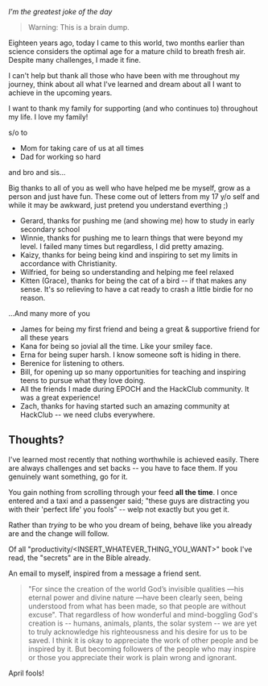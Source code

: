  

<BlogHead title={title} description={description} date={date} />
 
_I'm the greatest joke of the day_

> Warning: This is a brain dump.

Eighteen years ago, today I came to this world, two months earlier than science considers the optimal age for a mature child to breath fresh air.
Despite many challenges, I made it fine.

I can't help but thank all those who have been with me throughout my journey, think about all what I've learned and dream about all I want to achieve in the upcoming years.

I want to thank my family for supporting (and who continues to) throughout my life. I love my family!

s/o to 

- Mom for taking care of us at all times
- Dad for working so hard

and bro and sis...

Big thanks to all of you as well who have helped me be myself, grow as a person and just have fun.
These come out of letters from my 17 y/o self and while it may be awkward, just pretend you understand everthing ;)

- Gerard, thanks for pushing me (and showing me) how to study in early secondary school 
- Winnie, thanks for pushing me to learn things that were beyond my level. I failed many times but regardless, I did pretty amazing.
- Kaizy, thanks for being being kind and inspiring to set my limits in accordance with Christianity.
- Wilfried, for being so understanding and helping me feel relaxed 
- Kitten (Grace), thanks for being the cat of a bird -- if that makes any sense. It's so relieving to have a cat ready to crash a little birdie for no reason.

...And many more of you

- James for being my first friend and being a great & supportive friend for all these years
- Kana for being so jovial all the time. Like your smiley face.
- Erna for being super harsh. I know someone soft is hiding in there.
- Berenice for listening to others.
- Bill, for opening up so many opportunities for teaching and inspiring teens to pursue what they love doing. 
- All the friends I made during EPOCH and the HackClub community. It was a great experience!
- Zach, thanks for having started such an amazing community at HackClub -- we need clubs everywhere.

## Thoughts?

I've learned most recently that nothing worthwhile is achieved easily. There are always challenges and set backs -- you have to face them. If you genuinely want something, go for it.

You gain nothing from scrolling through your feed __all the time__. I once entered and a taxi and a passenger said; "these guys are distracting you with their 'perfect life' you fools" -- welp not exactly but you get it.

Rather than _trying_ to be who you dream of being, behave like you already are and the change will follow.

Of all "productivity/<INSERT_WHATEVER_THING_YOU_WANT>" book I've read, the "secrets" are in the Bible already.

An email to myself, inspired from a message a friend sent.
> "For since the creation of the world God’s invisible qualities —his eternal power and divine nature —have been clearly seen, being understood from what has been made, so that people are without excuse".
That regardless of how wonderful and mind-boggling God's creation is -- humans, animals, plants, the solar system -- we are yet to truly acknowledge his righteousness and his desire for us to be saved.
I think it is okay to appreciate the work of other people and be inspired by it. But becoming followers of the people who may inspire or those you appreciate their work is plain wrong and ignorant.


April fools!
